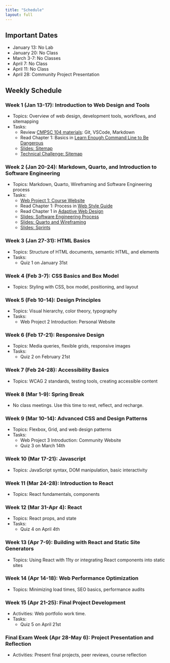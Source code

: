 ```yaml
---
title: "Schedule"
layout: full
---
```


## Important Dates

- January 13: No Lab
- January 20: No Class
- March 3-7: No Classes
- April 7: No Class
- April 11: No Class
- April 28: Community Project Presentation

## Weekly Schedule

### Week 1 (Jan 13-17): Introduction to Web Design and Tools  
- Topics: Overview of web design, development tools, workflows, and sitemapping  
- Tasks:  
  - Review [CMPSC 104 materials](https://github.com/allegheny-college-cmpsc-104-Fall-2024/classDocs/tree/main/lessons): Git, VSCode, Markdown
  - Read Chapter 1: Basics in [Learn Enough Command Line to Be Dangerous](https://www.learnenough.com/command-line-tutorial)  
  - [Slides: Sitemap](week1/index.qmd)
  - [Technical Challenge: Sitemap](https://classroom.github.com/a/4uWr1dqq)

### Week 2 (Jan 20-24): Markdown, Quarto, and Introduction to Software Engineering  
- Topics: Markdown, Quarto, Wireframing and Software Engineering process
- Tasks:  
  - [Web Project 1: Course Website](https://classroom.github.com/a/TWfWTBaQ)
  - Read Chapter 1: Process in [Web Style Guide](https://www.webstyleguide.com/wsg3/1-process)  
  - Read Chapter 1 in [Adaptive Web Design](https://adaptivewebdesign.info/1st-edition/read/)
  - [Slides: Software Engineering Process](week2/index.qmd)
  - [Slides: Quarto and Wireframing](week2_2/index.qmd)
  - [Slides: Sprints](week2_3/index.qmd)

### Week 3 (Jan 27-31): HTML Basics  
- Topics: Structure of HTML documents, semantic HTML, and elements  
- Tasks:  
  - Quiz 1 on January 31st

### Week 4 (Feb 3-7): CSS Basics and Box Model  
- Topics: Styling with CSS, box model, positioning, and layout  

### Week 5 (Feb 10-14): Design Principles  
- Topics: Visual hierarchy, color theory, typography  
- Tasks:  
  - Web Project 2 Introduction: Personal Website 

### Week 6 (Feb 17-21): Responsive Design  
- Topics: Media queries, flexible grids, responsive images 
- Tasks:  
  - Quiz 2 on February 21st 

### Week 7 (Feb 24-28): Accessibility Basics  
- Topics: WCAG 2 standards, testing tools, creating accessible content  

### Week 8 (Mar 1-9): Spring Break
- No class meetings. Use this time to rest, reflect, and recharge.

### Week 9 (Mar 10-14): Advanced CSS and Design Patterns   
- Topics: Flexbox, Grid, and web design patterns  
- Tasks:  
  - Web Project 3 Introduction: Community Website 
  - Quiz 3 on March 14th 

### Week 10 (Mar 17-21): Javascript  
- Topics: JavaScript syntax, DOM manipulation, basic interactivity  

### Week 11 (Mar 24-28): Introduction to React 
- Topics: React fundamentals, components   

### Week 12 (Mar 31-Apr 4): React  
- Topics: React props, and state  
- Tasks:  
  - Quiz 4 on April 4th

### Week 13 (Apr 7-9): Building with React and Static Site Generators  
- Topics: Using React with 11ty or integrating React components into static sites  

### Week 14 (Apr 14-18): Web Performance Optimization  
- Topics: Minimizing load times, SEO basics, performance audits  

### Week 15 (Apr 21-25): Final Project Development  
- Activities: Web portfolio work time.
- Tasks:  
  - Quiz 5 on April 21st

### Final Exam Week (Apr 28-May 6): Project Presentation and Reflection  
- Activities: Present final projects, peer reviews, course reflection
